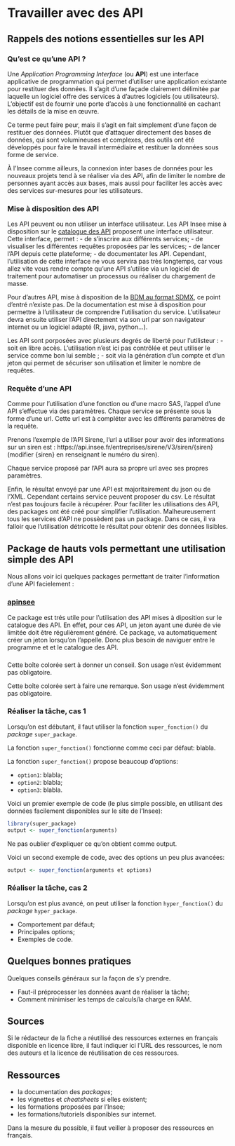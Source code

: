 # Travailler avec des API

<!-- ## Tâches concernées et recommandations -->

<!-- Quelques détails sur la tâche dont il s'agit -->

<!-- ::: {.recommandation data-latex=""} -->

<!-- Dire en 4-5 lignes comment il est recommandé de procéder: -->

<!-- * le ou les *package*(*s*) dont l'usage est recommandé; si on recommande plusieurs *packages*, expliquer comment choisir lequel (en fonction de la taille des données, du format...) -->
<!-- * les *packages* dont l'usage est déconseillé;  -->
<!-- * les autres points de méthode essentiels. -->

<!-- ::: -->

## Rappels des notions essentielles sur les API

### Qu'est ce qu'une API ?

Une *Application Programming Interface* (ou **API**) est une interface applicative de programmation qui permet d'utiliser une application existante pour restituer des données. Il s'agit d'une façade clairement délimitée par laquelle un logiciel offre des services à d'autres logiciels (ou utilisateurs). L'objectif est de fournir une porte d'accès à une fonctionnalité en cachant les détails de la mise en œuvre. 

Ce terme peut faire peur, mais il s'agit en fait simplement d'une façon de restituer des données. Plutôt que d'attaquer directement des bases de données, qui sont volumineuses et complexes, des outils ont été développés pour faire le travail intermédiaire et restituer la données sous forme de service.

À l'Insee comme ailleurs, la connexion inter bases de données pour les nouveaux projets tend à se réaliser via des API, afin de limiter le nombre de personnes ayant accès aux bases, mais aussi pour faciliter les accès avec des services sur-mesures pour les utilisateurs.

### Mise à disposition des API

Les API peuvent ou non utiliser un interface utilisateur.
Les API Insee mise à disposition sur le [catalogue des API](https://api.insee.fr/catalogue/) proposent une interface utilisateur. Cette interface, permet :
- de s'inscrire aux différents services;
- de visualiser les différentes requêtes proposées par les services;
- de lancer l'API depuis cette plateforme;
- de documentater les API.
Cependant, l'utilisation de cette interface ne vous servira pas très longtemps, car vous allez vite vous rendre compte qu'une API s'utilise via un logiciel de traitement pour automatiser un processus ou réaliser du chargement de masse.


Pour d'autres API, mise à disposition de la [BDM au format SDMX](https://www.insee.fr/fr/information/2862759), ce point d'entré n'existe pas. De la documentation est mise à disposition pour permettre à l'utilisateur de comprendre l'utilisation du service. L'utilisateur devra ensuite utiliser l'API directement via son url par son navigateur internet ou un logiciel adapté (R, java, python...).

Les API sont porposées avec plusieurs degrés de liberté pour l'utilisteur :
- soit en libre accès. L'utilisation n'est ici pas contrôlée et peut utiliser le service comme bon lui semble ;
- soit via la génération d'un compte et d'un jeton qui permet de sécuriser son utilisation et limiter le nombre de requêtes.

### Requête d'une API

Comme pour l'utilisation d'une fonction ou d'une macro SAS, l'appel d'une API s'effectue via des paramètres. 
Chaque service se présente sous la forme d'une url. Cette url est à compléter avec les différents paramètres de la requête.

Prenons l'exemple de l'API Sirene, l'url a utiliser pour avoir des informations sur un siren est : https://api.insee.fr/entreprises/sirene/V3/siren/{siren} (modifier {siren} en renseignant le numéro du siren).

Chaque service proposé par l'API aura sa propre url avec ses propres paramètres.

Enfin, le résultat envoyé par une API est majoritairement du json ou de l'XML. Cependant certains service peuvent proposer du csv.
Le résultat n'est pas toujours facile à récupérer. Pour faciliter les utilisations des API, des packages ont été créé pour simplifier l'utilisation. Malheureusement tous les services d'API ne possèdent pas un package. Dans ce cas, il va falloir que l'utilisation détricotte le résultat pour obtenir des données lisibles.

## Package de hauts vols permettant une utilisation simple des API

Nous allons voir ici quelques packages permettant de traiter l'information d'une API facielement :

### [apinsee](https://github.com/InseeFrLab/apinsee)

Ce package est trés utile pour l'utilisation des API mises à diposition sur le catalogue des API. En effet, pour ces API, un jeton ayant une durée de vie limitée doit être régulièrement généré. Ce package, va automatiquement créer un jeton lorsqu'on l'appelle. Donc plus besoin de naviguer entre le programme et et le catalogue des API.


### 



::: {.conseil data-latex=""}

Cette boîte colorée sert à donner un conseil. Son usage n'est évidemment pas obligatoire.

:::

::: {.remarque data-latex=""}

Cette boîte colorée sert à faire une remarque. Son usage n'est évidemment pas obligatoire.

:::

### Réaliser la tâche, cas 1

Lorsqu'on est débutant, il faut utiliser la fonction `super_fonction()` du *package* `super_package`.

La fonction `super_fonction()` fonctionne comme ceci par défaut: blabla.

La fonction `super_fonction()` propose beaucoup d'options:

* `option1`: blabla;
* `option2`: blabla;
* `option3`: blabla.

Voici un premier exemple de code (le plus simple possible, en utilisant des données facilement disponibles sur le site de l'Insee):

```r
library(super_package)
output <- super_fonction(arguments)
```

Ne pas oublier d'expliquer ce qu'on obtient comme output.

Voici un second exemple de code, avec des options un peu plus avancées:

```r
output <- super_fonction(arguments et options)
```


### Réaliser la tâche, cas 2

Lorsqu'on est plus avancé, on peut utiliser la fonction `hyper_fonction()` du *package* `hyper_package`.

* Comportement par défaut;
* Principales options;
* Exemples de code.

## Quelques bonnes pratiques

Quelques conseils généraux sur la façon de s'y prendre.

* Faut-il préprocesser les données avant de réaliser la tâche;
* Comment minimiser les temps de calculs/la charge en RAM.

## Sources

Si le rédacteur de la fiche a réutilisé des ressources externes en français disponible en licence libre, il faut indiquer ici l'URL des ressources, le nom des auteurs et la licence de réutilisation de ces ressources.

## Ressources

* la documentation des *packages*;
* les vignettes et *cheatsheets* si elles existent;
* les formations proposées par l'Insee;
* les formations/tutoriels disponibles sur internet.

Dans la mesure du possible, il faut veiller à proposer des ressources en français.
